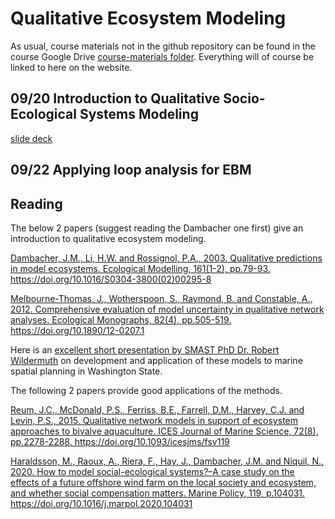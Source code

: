 # Qualitative Ecosystem Modeling {#qualmod}

As usual, course materials not in the github repository can be found in the course Google Drive [course-materials folder](https://drive.google.com/drive/folders/1Wt4fhAgCP92aBu_XSCQq50Xrkc-UVHnx?usp=sharing). Everything will of course be linked to here on the website.  

## 09/20 Introduction to Qualitative Socio-Ecological Systems Modeling {.unlisted .unnumbered}

[slide deck](https://docs.google.com/presentation/d/19gDMK1whYIWIf-LA2H0THVoUWIvGLGXj/edit?usp=sharing&ouid=100082783551785338508&rtpof=true&sd=true)

## 09/22 Applying loop analysis for EBM {.unlisted .unnumbered}

## Reading {.unlisted .unnumbered}

The below 2 papers (suggest reading the Dambacher one first) give an introduction to qualitative ecosystem modeling.  

[Dambacher, J.M., Li, H.W. and Rossignol, P.A., 2003. Qualitative predictions in model ecosystems. Ecological Modelling, 161(1-2), pp.79-93. https://doi.org/10.1016/S0304-3800(02)00295-8](https://doi.org/10.1016/S0304-3800(02)00295-8)  

[Melbourne-Thomas, J., Wotherspoon, S., Raymond, B. and Constable, A., 2012. Comprehensive evaluation of model uncertainty in qualitative network analyses. Ecological Monographs, 82(4), pp.505-519. https://doi.org/10.1890/12-0207.1](https://doi.org/10.1890/12-0207.1)  

Here is an [excellent short presentation by SMAST PhD Dr. Robert Wildermuth](https://www.dropbox.com/s/7zmf4x45euofhhb/Video_Wildermuth_WCMAC_20210317.mp4?dl=0) on development and application of these models to marine spatial planning in Washington State.  

The following 2 papers provide good applications of the methods.

[Reum, J.C., McDonald, P.S., Ferriss, B.E., Farrell, D.M., Harvey, C.J. and Levin, P.S., 2015. Qualitative network models in support of ecosystem approaches to bivalve aquaculture. ICES Journal of Marine Science, 72(8), pp.2278-2288. https://doi.org/10.1093/icesjms/fsv119](https://doi.org/10.1093/icesjms/fsv119)  

[Haraldsson, M., Raoux, A., Riera, F., Hay, J., Dambacher, J.M. and Niquil, N., 2020. How to model social-ecological systems?–A case study on the effects of a future offshore wind farm on the local society and ecosystem, and whether social compensation matters. Marine Policy, 119, p.104031. https://doi.org/10.1016/j.marpol.2020.104031](https://doi.org/10.1016/j.marpol.2020.104031)  

